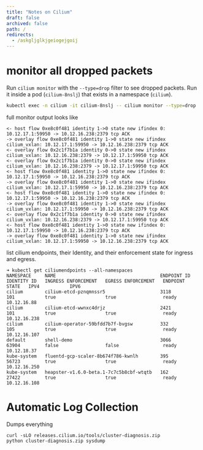 ```yaml
---
title: "Notes on Cilium"
draft: false
archived: false
path: /
redirects:
  - /askgljglkjgeiogejgoij
---
```


# monitor all dropped packets

Run `cilium monitor` with the `--type=drop` filter to see
dropped packets. Run it inside a pod (`cilium-8nslj`) that
exists in a namespace (`cilium`).

```sh
kubectl exec -n cilium -it cilium-8nslj -- cilium monitor --type=drop
```

full monitor output looks like

```
<- host flow 0xe8c0f481 identity 1->0 state new ifindex 0: 10.12.17.1:59950 -> 10.12.16.238:2379 tcp ACK
-> overlay flow 0xe8c0f481 identity 1->0 state new ifindex cilium_vxlan: 10.12.17.1:59950 -> 10.12.16.238:2379 tcp ACK
<- overlay flow 0x2c1f7b1a identity 0->0 state new ifindex cilium_vxlan: 10.12.16.238:2379 -> 10.12.17.1:59950 tcp ACK
<- overlay flow 0x2c1f7b1a identity 0->0 state new ifindex cilium_vxlan: 10.12.16.238:2379 -> 10.12.17.1:59950 tcp ACK
<- host flow 0xe8c0f481 identity 1->0 state new ifindex 0: 10.12.17.1:59950 -> 10.12.16.238:2379 tcp ACK
-> overlay flow 0xe8c0f481 identity 1->0 state new ifindex cilium_vxlan: 10.12.17.1:59950 -> 10.12.16.238:2379 tcp ACK
<- host flow 0xe8c0f481 identity 1->0 state new ifindex 0: 10.12.17.1:59950 -> 10.12.16.238:2379 tcp ACK
-> overlay flow 0xe8c0f481 identity 1->0 state new ifindex cilium_vxlan: 10.12.17.1:59950 -> 10.12.16.238:2379 tcp ACK
<- overlay flow 0x2c1f7b1a identity 0->0 state new ifindex cilium_vxlan: 10.12.16.238:2379 -> 10.12.17.1:59950 tcp ACK
<- host flow 0xe8c0f481 identity 1->0 state new ifindex 0: 10.12.17.1:59950 -> 10.12.16.238:2379 tcp ACK
-> overlay flow 0xe8c0f481 identity 1->0 state new ifindex cilium_vxlan: 10.12.17.1:59950 -> 10.12.16.238:2379 tcp ACK
```

list cilium endpoints, their Identity, and their enforcement
state for ingress and egress.

```shell
➜ kubectl get ciliumendpoints --all-namespaces
NAMESPACE     NAME                                      ENDPOINT ID   IDENTITY ID   INGRESS ENFORCEMENT   EGRESS ENFORCEMENT   ENDPOINT STATE   IPV4           IPV6
cilium        cilium-etcd-pznqmnssr5                    3118          101           true                  true                 ready            10.12.16.88
cilium        cilium-etcd-wwnxc4drjz                    2421          101           true                  true                 ready            10.12.16.238
cilium        cilium-operator-59bfdd7b7f-bvgsw          332           105           true                  true                 ready            10.12.16.107
default       shell-demo                                3066          63904         false                 false                ready            10.12.18.37
kube-system   fluentd-gcp-scaler-8b674f786-kwnlh        395           56723         true                  true                 ready            10.12.16.250
kube-system   heapster-v1.6.0-beta.1-7c7c5b8cbf-wtqtb   162           27422         true                  true                 ready            10.12.16.108
```

# Automatic Log Collection

Dumps everything

```shell
curl -sLO releases.cilium.io/tools/cluster-diagnosis.zip
python cluster-diagnosis.zip sysdump
```
